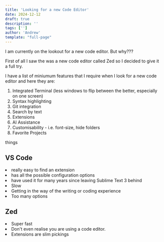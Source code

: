 ```yaml
---
title: 'Looking for a new Code Editor'
date: 2024-12-12
draft: true
description: ''
tags: ['']
author: 'Andrew'
template: "full-page"
---
```



I am currently on the lookout for a new code editor. But why???

First of all I saw the was a new code editor called <ExternalLink href="https://zed.dev">Zed</ExternalLink> so I decided to give it a full try.

I have a list of miniumum features that I require when I look for a new code editor and here they are:

1. Integrated Terminal (less windows to flip between the better, especially on one screen)
2. Syntax highlighting
3. Git integration
4. Search by text
5. Extensions
6. AI Assistance
7. Customisability - i.e. font-size, hide folders
8. Favorite Projects



things


## VS Code
<PositiveList>
    <li>really easy to find an extension</li>
    <li>has all the possible configuration options</li>
    <li>have used it for many years since leaving Sublime Text 3 behind</li>
</PositiveList>

<NegativeList>
    <li>Slow</li>
    <li>Getting in the way of the writing or coding experience</li>
    <li>Too many options</li>
</NegativeList>

## Zed
<PositiveList>
    <li>Super fast</li>
    <li>Don't even realise you are using a code editor.</li>
</PositiveList>

<NegativeList>
    <li>Extensions are slim pickings</li>
</NegativeList>
